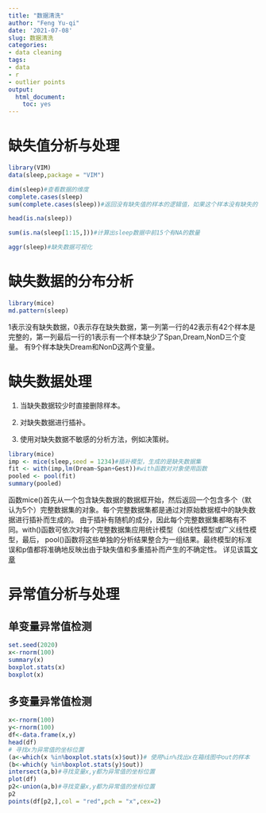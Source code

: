 ```yaml
---
title: "数据清洗"
author: "Feng Yu-qi"
date: '2021-07-08'
slug: 数据清洗
categories:
- data cleaning
tags:
- data
- r
- outlier points
output: 
  html_document: 
    toc: yes
---
```


# 缺失值分析与处理

```r
library(VIM)
data(sleep,package = "VIM")
```

```r
dim(sleep)#查看数据的维度
complete.cases(sleep)
sum(complete.cases(sleep))#返回没有缺失值的样本的逻辑值，如果这个样本没有缺失的值则为true，使用sum函数整体没有缺失的样本数
```

```r
head(is.na(sleep))
```

```r
sum(is.na(sleep[1:15,]))#计算出sleep数据中前15个有NA的数量
```

```r
aggr(sleep)#缺失数据可视化
```


# 缺失数据的分布分析

```r
library(mice)
md.pattern(sleep)
```


1表示没有缺失数据，0表示存在缺失数据，第一列第一行的42表示有42个样本是完整的，第一列最后一行的1表示有一个样本缺少了Span,Dream,NonD三个变量。
有9个样本缺失Dream和NonD这两个变量。

# 缺失数据处理

1. 当缺失数据较少时直接删除样本。

2. 对缺失数据进行插补。

3. 使用对缺失数据不敏感的分析方法，例如决策树。



```r
library(mice)
imp <- mice(sleep,seed = 1234)#插补模型，生成的是缺失数据集
fit <- with(imp,lm(Dream~Span+Gest))#with函数对对象使用函数
pooled <- pool(fit)
summary(pooled)
```

函数mice()首先从一个包含缺失数据的数据框开始，然后返回一个包含多个（默认为5个）完整数据集的对象。每个完整数据集都是通过对原始数据框中的缺失数据进行插补而生成的。 由于插补有随机的成分，因此每个完整数据集都略有不同。with()函数可依次对每个完整数据集应用统计模型（如线性模型或广义线性模型，最后， pool()函数将这些单独的分析结果整合为一组结果。最终模型的标准误和p值都将准确地反映出由于缺失值和多重插补而产生的不确定性。
详见该篇[文章](https://blog.csdn.net/sinat_26917383/article/details/51265213)



# 异常值分析与处理


## 单变量异常值检测

```r
set.seed(2020)
x<-rnorm(100)
summary(x)
boxplot.stats(x)
boxplot(x)
```

## 多变量异常值检测

```r
x<-rnorm(100)
y<-rnorm(100)
df<-data.frame(x,y)
head(df)
# 寻找x为异常值的坐标位置
(a<-which(x %in%boxplot.stats(x)$out))# 使用%in%找出x在箱线图中out的样本
(b<-which(y %in%boxplot.stats(y)$out))
intersect(a,b)#寻找变量x,y都为异常值的坐标位置
plot(df)
p2<-union(a,b)#寻找变量x,y都为异常值的坐标位置
p2
points(df[p2,],col = "red",pch = "x",cex=2)
```